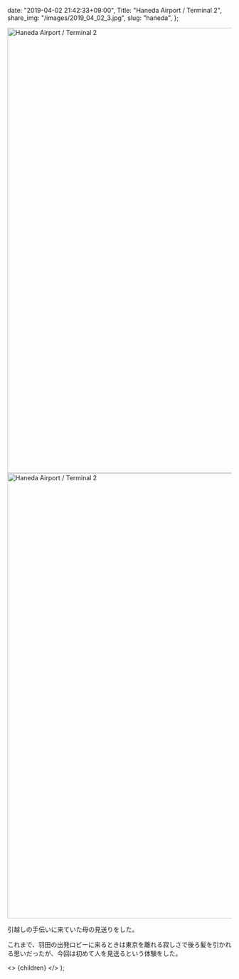 
  date: "2019-04-02 21:42:33+09:00",
  Title: "Haneda Airport / Terminal 2",
  share_img: "/images/2019_04_02_3.jpg",
  slug: "haneda",
};

<img src="/images/2019_04_02_2.jpg" alt="Haneda Airport / Terminal 2" width="1500" height="1000" />

<img src="/images/2019_04_02_3.jpg" alt="Haneda Airport / Terminal 2" width="1500" height="1000" />

引越しの手伝いに来ていた母の見送りをした。

これまで、羽田の出発ロビーに来るときは東京を離れる寂しさで後ろ髪を引かれる思いだったが、今回は初めて人を見送るという体験をした。

  <>
    <Head>
      <title>{meta.Title} | 異郷好実</title>
    </Head>
    <PostLayout meta={meta}>{children}</PostLayout>
  </>
);
